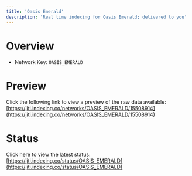 ```yaml
---
title: 'Oasis Emerald'
description: 'Real time indexing for Oasis Emerald; delivered to you'
---
```


# Overview
- Network Key: `OASIS_EMERALD`

# Preview
Click the following link to view a preview of the raw data available: [https://jiti.indexing.co/networks/OASIS_EMERALD/15508914](https://jiti.indexing.co/networks/OASIS_EMERALD/15508914)

# Status
Click here to view the latest status: [https://jiti.indexing.co/status/OASIS_EMERALD](https://jiti.indexing.co/status/OASIS_EMERALD)
